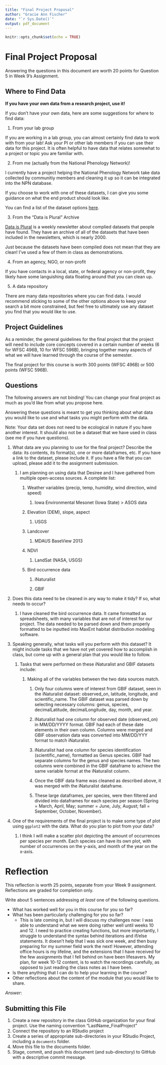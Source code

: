```yaml
---
title: "Final Project Proposal"
author: "Gracie Ann Fischer"
date: "`r Sys.Date()`"
output: pdf_document
---
```


```r
knitr::opts_chunk$set(echo = TRUE)
```

# Final Project Proposal

Answering the questions in this document are worth 20 points for Question 5 in Week 9's Assignment.

## Where to Find Data

**If you have your own data from a research project, use it!**

If you don't have your own data, here are some suggestions for where to find data:

1.  From your lab group

If you are working in a lab group, you can almost certainly find data to work with from your lab! Ask your PI or other lab members if you can use their data for this project. It is often helpful to have data that relates somewhat to a project or topic you are familiar with.

2.  From me (actually from the National Phenology Network)!

I currently have a project helping the National Phenology Network take data collected by communitiy members and cleaning it up so it can be integrated into the NPN database.

If you choose to work with one of these datasets, I can give you some guidance on what the end product should look like.

You can find a list of the dataset options [here](https://archive.usanpn.org/results/dataset-list).

3.  From the "Data is Plural" Archive

[Data is Plural](https://www.data-is-plural.com/) is a weekly newsletter about complied datasets that people have found. They have an archive of all of the datasets that have been included in the newsletters, which is nearly 2000.

Just because the datasets have been compiled does not mean that they are clean! I've used a few of them in class as demonstrations.

4.  From an agency, NGO, or non-profit

If you have contacts in a local, state, or federal agency or non-profit, they likely have some languishing data floating around that you can clean up.

5.  A data repository

There are many data repositories where you can find data. I would recommend sticking to some of the other options above to keep your search a bit more constrained, but feel free to ultimately use any dataset you find that you would like to use.

## Project Guidelines

As a reminder, the general guidelines for the final project that the project will need to include core concepts covered in a certain number of weeks (6 for WFSC 496B, 10 for WFSC 596B), bringing together many aspects of what we will have learned through the course of the semester.

The final project for this course is worth 300 points (WFSC 496B) or 500 points (WFSC 596B).

## Questions

The following answers are not binding! You can change your final project as much as you'd like from what you propose here.

Answering these questions is meant to get you thinking about what data you would like to use and what tasks you might perform with the data.

Note: Your data set does not need to be ecological in nature if you have another interest. It should also not be a dataset that we have used in class (see me if you have questions).

1.  What data are you planning to use for the final project? Describe the data: its contents, its format(s), one or more dataframes, etc. If you have a link to the dataset, please include it. If you have a file that you can upload, please add it to the assignment submission.

    1.  I am planning on using data that Desiree and I have gathered from multiple open-access sources. A complete list:

        1.  Weather variables (precip, temp, humidity, wind direction, wind speed)

            1.  Iowa Environmental Mesonet (Iowa State) \> ASOS data

        2.  Elevation (DEM), slope, aspect

            1.  USGS

        3.  Landcover

            1.  MDAUS BaseView 2013

        4.  NDVI

            1.  LandSat (NASA, USGS)

        5.  Bird occurrence data

            1.  iNaturalist

            2.  GBIF

2.  Does this data need to be cleaned in any way to make it tidy? If so, what needs to occur?

    1.  I have cleaned the bird occurrence data. It came formatted as spreadsheets, with many variables that are not of interest for our project. The data needed to be parsed down and them properly formatted to be inputted into MaxEnt habitat distribution modeling software.

3.  Speaking generally, what tasks will you perform with this dataset? It might include tasks that we have not yet covered how to accomplish in class, but come up with a general plan that you would like to follow.

    1.  Tasks that were performed on these iNaturalist and GBIF datasets include:

        1.  Making all of the variables between the two data sources match.

            1.  Only four columns were of interest from GBIF dataset, seen in the iNaturalist dataset: observed_on, latitude, longitude, and scientific_name. The GBIF dataset was parsed down by selecting necessary columns: genus, species, decimalLatitude, decimalLongitude, day, month, and year.

            2.  iNaturalist had one column for observed date (observed_on) in MM/DD/YYYY format. GBIF had each of these date elements in their own column. Columns were merged and GBIF observation data was converted into MM/DD/YYY format to match iNaturalist.

            3.  iNaturalist had one column for species identification (scientific_name), formatted as Genus species. GBIF had separate columns for the genus and species names. The two columns were combined in the GBIF dataframe to achieve the same variable format at the iNaturalist column.

            4.  Once the GBIF data frame was cleaned as described above, it was merged with the iNaturalist dataframe.

            5.  These large dataframes, per species, were then filtered and divided into dataframes for each species per season (Spring = March, April, May; summer = June, July, August; fall = September, October, November).

4.  One of the requirements of the final project is to make some type of plot using `ggplot2` with the data. What do you plan to plot from your data?

    1.  I think I will make a scatter plot depicting the amount of occurrences per species per month. Each species can have its own plot, with number of occurrences on the y-axis, and month of the year on the x-axis.

# Reflection

This reflection is worth 25 points, separate from your Week 9 assignment. Reflections are graded for completion only.

Write about 5 sentences addressing *at least* one of the following questions.

-   What has worked well for you in this course for you so far?
-   What has been particularly challenging for you so far?
    -   This is late coming in, but I will discuss my challenges now: I was able to understand what we were doing rather well until weeks 10 and 12. I need to practice creating functions, but more importantly, I struggle to understand the syntax behind iterations and if/else statements. It doesn't help that I was sick one week, and then busy preparing for my summer field work the next! However, attending office hours is my lifeline, and the extensions that I have received for the few assignments that I fell behind on have been lifesavers. My plan, for week 10-12 content, is to watch the recordings carefully, as opposed to just reading the class notes as I have been.
-   Is there anything that I can do to help your learning in the course?
-   Other reflections about the content of the module that you would like to share.

*Answer*:

## Submitting this File

1.  Create a new repository in the class GitHub organization for your final project. Use the naming convention "LastName_FinalProject"
2.  Connect the repository to an RStudio project
3.  Create a series of appropriate sub-directories in your RStudio Project, including a `documents` folder.
4.  Move this file to the documents folder.
5.  Stage, commit, and push this document (and sub-directory) to GitHub with a descriptive commit message.

